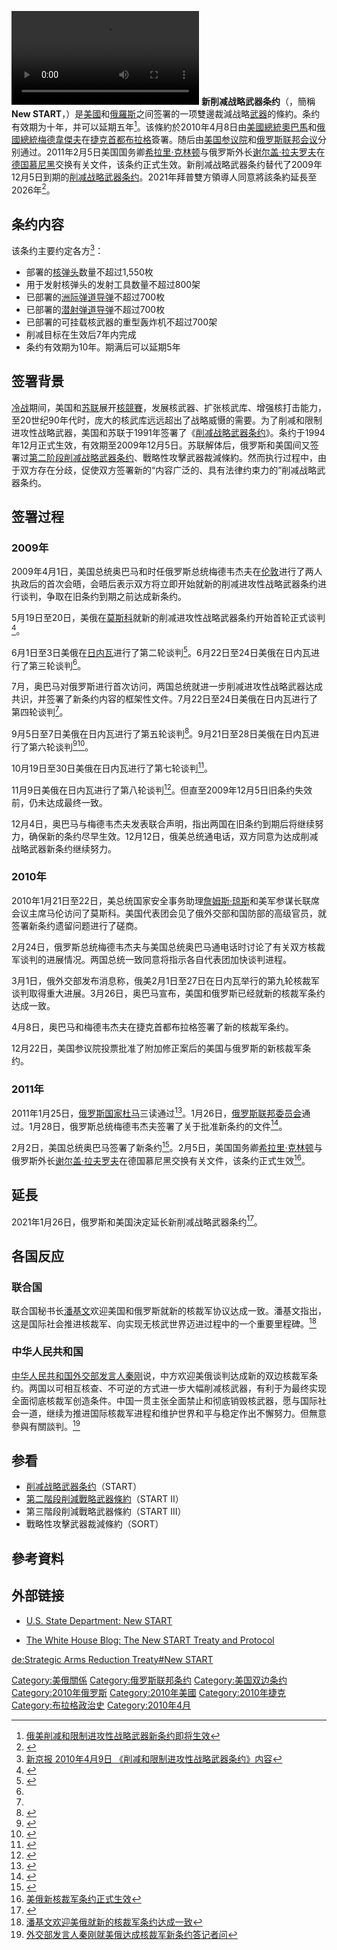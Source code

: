 {{Infobox treaty
|name=New START / СНВ-III
|long_name=Treaty between the United States of America and the Russian Federation on Measures for the Further Reduction and Limitation of Strategic Offensive Arms <br /><br />Договор между Российской Федерацией и Соединёнными Штатами Америки о мерах по дальнейшему сокращению и ограничению стратегических наступательных вооружений
|image=Obama and Medvedev sign Prague Treaty 2010.jpeg
|image_width= 250px
|caption=[[奧巴馬|奧巴馬]]和[[德米特里·阿纳托利耶维奇·梅德韦杰夫|梅德韋傑夫]]在布拉格條約簽訂後握手
|type=战略核裁军
|date_drafted=2009年5月19日－2009年11月9日
|date_signed= 2010年4月8日
|location_signed={{CZE}}[[布拉格|布拉格]]
|date_sealed=
|date_effective= 2011年2月5日<ref name="USA Today/The Associated Press">{{cite news |title=U.S.-Russia nuclear arms treaty finalized |publisher=USA Today/The Associated Press |url=https://www.usatoday.com/news/world/2011-02-05-start-treaty_N.htm |accessdate=5 February 2011 |date=5 February 2011 |archive-date=2012-06-14 |archive-url=https://web.archive.org/web/20120614162123/http://www.usatoday.com/news/world/2011-02-05-start-treaty_N.htm |dead-url=no }}</ref><ref>{{cite web |title=New RF-US START Treaty comes into effect |publisher=[[Information_Telegraph_Agency_of_Russia|ITAR-TASS]] |url=http://www.itar-tass.com/eng/level2.html?NewsID=15926251&PageNum=0 |accessdate=5 February 2011 }}{{dead link|date=February 2018 |bot=InternetArchiveBot |fix-attempted=yes }}</ref>
|condition_effective= 双方批准
|date_expiration=2021年2月5日<br/>（可延期至2026年）
|signatories={{plainlist|
*{{flag|United States}}<hr>
*{{flag|Russian Federation}}}}
|depositor=
|languages=[[英语|英语]]<hr>[[俄语|俄语]]
|wikisource=
}}
[[File:New_START.ogv|thumb]]
'''新削减战略武器条约'''（{{lang-en|'''Strategic Arms Reduction Treaty'''}}，簡稱'''New START'''，{{lang-ru|'''СНВ-III'''}}）是[[美國|美國]]和[[俄羅斯|俄羅斯]]之间签署的一项雙邊裁減战略[[武器|武器]]的條約。条约有效期为十年，并可以延期五年<ref>[http://chinese.ruvr.ru/2011/01/26/41385988.html 俄美削减和限制进攻性战略武器新条约即将生效]{{Dead link|date=2018年8月 |bot=InternetArchiveBot |fix-attempted=yes }}</ref>。该條約於2010年4月8日由[[美國總統|美國總統]][[奧巴馬|奧巴馬]]和[[俄國總統|俄國總統]][[德米特里·阿纳托利耶维奇·梅德韦杰夫|梅德韋傑夫]]在[[捷克|捷克]][[首都|首都]][[布拉格|布拉格]]簽署。随后由[[美国参议院|美国参议院]]和[[俄罗斯联邦会议|俄罗斯联邦会议]]分别通过。2011年2月5日美国国务卿[[希拉里·克林顿|希拉里·克林顿]]与俄罗斯外长[[谢尔盖·维克托罗维奇·拉夫罗夫|谢尔盖·拉夫罗夫]]在[[德国|德国]][[慕尼黑|慕尼黑]]交换有关文件，该条约正式生效。新削减战略武器条约替代了2009年12月5日到期的[[削减战略武器条约|削减战略武器条约]]。2021年拜普雙方領導人同意將該条約延長至2026年<ref>{{Cite web |url=https://big5.sputniknews.cn/politics/202106171033910589/ |title=存档副本 |access-date=2021-06-17 |archive-date=2021-06-19 |archive-url=https://web.archive.org/web/20210619165058/https://big5.sputniknews.cn/politics/202106171033910589/ |dead-url=no }}</ref>。

==条约内容==
该条约主要约定各方<ref>[http://news.bjnews.com.cn/news/2010/0409/69259.shtml 新京报 2010年4月9日 《削减和限制进攻性战略武器条约》内容]{{dead link|date=2018年3月 |bot=InternetArchiveBot |fix-attempted=yes }}</ref>：
* 部署的[[核弹头|核弹头]]数量不超过1,550枚
* 用于发射核弹头的发射工具数量不超过800架
* 已部署的[[洲际弹道导弹|洲际弹道导弹]]不超过700枚
* 已部署的[[潜射弹道导弹|潜射弹道导弹]]不超过700枚
* 已部署的可挂载核武器的重型轰炸机不超过700架
* 削减目标在生效后7年内完成
* 条约有效期为10年。期满后可以延期5年

==签署背景==
[[冷战|冷战]]期间，美国和[[苏联|苏联]]展开[[核競賽|核競賽]]，发展核武器、扩张核武库、增强核打击能力，至20世纪90年代时，庞大的核武库远远超出了战略威慑的需要。为了削减和限制进攻性战略武器，美国和苏联于1991年签署了《[[削减战略武器条约|削减战略武器条约]]》。条约于1994年12月正式生效，有效期至2009年12月5日。苏联解体后，俄罗斯和美国间又签署过[[第二阶段削减战略武器条约|第二阶段削减战略武器条约]]、戰略性攻擊武器裁減條約。然而执行过程中，由于双方存在分歧，促使双方签署新的“内容广泛的、具有法律约束力的”削减战略武器条约。

==签署过程==


===2009年===

2009年4月1日，美国总统奥巴马和时任俄罗斯总统梅德韦杰夫在[[伦敦|伦敦]]进行了两人执政后的首次会晤，会晤后表示双方将立即开始就新的削减进攻性战略武器条约进行谈判，争取在旧条约到期之前达成新条约。

5月19日至20日，美俄在[[莫斯科|莫斯科]]就新的削减进攻性战略武器条约开始首轮正式谈判<ref name="В Москве начались переговоры по СНВ">{{cite web | date = 19 мая 2009 | url = http://evrazia.org/news/7106 | title = В Москве начались переговоры по СНВ | accessdate = 2009-09-01 | language = ru | archive-date = 2011-07-26 | archive-url = https://web.archive.org/web/20110726043253/http://evrazia.org/news/7106 | dead-url = no }}</ref>。

6月1日至3日美俄在[[日内瓦|日内瓦]]进行了第二轮谈判<ref name="США и РФ достигли прогресса в ходе переговоров по СНВ в Женеве ">{{cite web | date = 24 июля 2009 | url = http://www.rian.ru/defense_safety/20090724/178534144.html | title = США и РФ достигли прогресса в ходе переговоров по СНВ в Женеве | accessdate = 2009-09-03 | language = ru | archive-date = 2011-08-14 | archive-url = https://www.webcitation.org/60vKHgcb6?url=http://ria.ru/defense_safety/20090724/178534144.html | dead-url = no }}</ref>。6月22日至24日美俄在日内瓦进行了第三轮谈判<ref name="США и РФ достигли прогресса в ходе переговоров по СНВ в Женеве " />。

7月，奥巴马对俄罗斯进行首次访问，两国总统就进一步削减进攻性战略武器达成共识，并签署了新条约内容的框架性文件。7月22日至24日美俄在日内瓦进行了第四轮谈判<ref name="США и РФ достигли прогресса в ходе переговоров по СНВ в Женеве " />。

9月5日至7日美俄在日内瓦进行了第五轮谈判<ref name="РФ и США приступили к отработке конкретных статей договора по СНВ">{{cite web | date = 5 сентября 2009 | url = http://rian.ru/politics/20090905/183779271.html | title = РФ и США приступили к отработке конкретных статей договора по СНВ | accessdate = 2009-09-19 | language = ru | archive-date = 2011-08-14 | archive-url = https://www.webcitation.org/60vKMeGbJ?url=http://ria.ru/politics/20090905/183779271.html | dead-url = no }}</ref>。9月21日至28日美俄在日内瓦进行了第六轮谈判<ref name="Календарь событий 19 сентября - 20 октября">{{cite web | date = 24 апреля 2009 | url = http://rian.ru/announce/20090917/185424192.html | title = Календарь событий 19 сентября - 20 октября | accessdate = 2009-09-21 | language = ru | archive-date = 2011-08-14 | archive-url = https://www.webcitation.org/60vKSIsxc?url=http://ria.ru/announce/20090917/185424192.html | dead-url = no }}</ref><ref name="Очередной раунд переговоров России и США по СНВ пройдет в Женеве">{{cite web | date = 21 сентября 2009 | url = http://rian.ru/defense_safety/20090921/185791054.html | title = Очередной раунд переговоров России и США по СНВ пройдет в Женеве | accessdate = 2009-09-01 | language = ru | archive-date = 2011-08-14 | archive-url = https://www.webcitation.org/60vKXJBnH?url=http://ria.ru/defense_safety/20090921/185791054.html | dead-url = no }}</ref>。

10月19日至30日美俄在日内瓦进行了第七轮谈判<ref name="На выработку нового договора по СНВ у США и России остался месяц">{{cite web | date = 8 ноября 2009 | url = http://k2kapital.com/news/fin/753392.html | title = На выработку нового договора по СНВ у США и России остался месяц | accessdate = 2009-11-08 | language=ru | deadurl = yes | archiveurl = https://web.archive.org/web/20170829184249/http://k2kapital.com/news/fin/753392.html | archivedate = 2017年8月29日 | df =  }} </ref>。

11月9日美俄在日内瓦进行了第八轮谈判<ref name="МИД РФ о новом раунде российско-американских переговоров по СНВ">{{cite web | date = 8 ноября 2009 | url = http://russian.people.com.cn/31519/6806688.html | title = МИД РФ о новом раунде российско-американских переговоров по СНВ | accessdate = 2009-11-08 | language = ru | archive-date = 2011-08-14 | archive-url = https://www.webcitation.org/60vKc6oAU?url=http://russian.people.com.cn/31519/6806688.html | dead-url = no }}</ref>。但直至2009年12月5日旧条约失效前，仍未达成最终一致。

12月4日，奥巴马与梅德韦杰夫发表联合声明，指出两国在旧条约到期后将继续努力，确保新的条约尽早生效。12月12日，俄美总统通电话，双方同意为达成削减战略武器新条约继续努力。

===2010年===

2010年1月21日至22日，美总统国家安全事务助理[[詹姆斯·琼斯|詹姆斯·琼斯]]和美军参谋长联席会议主席马伦访问了莫斯科。美国代表团会见了俄外交部和国防部的高级官员，就签署新条约遗留问题进行了磋商。

2月24日，俄罗斯总统梅德韦杰夫与美国总统奥巴马通电话时讨论了有关双方核裁军谈判的进展情况。两国总统一致同意将指示各自代表团加快谈判进程。

3月1日，俄外交部发布消息称，俄美2月1日至27日在日内瓦举行的第九轮核裁军谈判取得重大进展。3月26日，奥巴马宣布，美国和俄罗斯已经就新的核裁军条约达成一致。

4月8日，奥巴马和梅德韦杰夫在捷克首都布拉格签署了新的核裁军条约。

12月22日，美国参议院投票批准了附加修正案后的美国与俄罗斯的新核裁军条约。

===2011年===

2011年1月25日，[[俄罗斯国家杜马|俄罗斯国家杜马]]三读通过<ref>{{Cite web |url=http://news.163.com/11/0127/09/6RD5DMDL00014JB5.html |title=俄杜马批准俄美核裁军协议 |access-date=2011-01-28 |archive-date=2019-06-13 |archive-url=https://web.archive.org/web/20190613082019/http://news.163.com/11/0127/09/6RD5DMDL00014JB5.html |dead-url=yes }}</ref>。1月26日，[[俄罗斯联邦委员会|俄罗斯联邦委员会]]通过。1月28日，俄罗斯总统梅德韦杰夫签署了关于批准新条约的文件<ref>{{Cite web |url=http://news.sina.com.cn/w/p/2011-01-28/193521892631.shtml |title=俄总统签署俄美新核裁军条约文件 |access-date=2011-02-06 |archive-date=2019-06-09 |archive-url=https://web.archive.org/web/20190609040430/http://news.sina.com.cn/w/p/2011-01-28/193521892631.shtml |dead-url=no }}</ref>。

2月2日，美国总统奥巴马签署了新条约<ref>{{Cite web |url=http://news.sina.com.cn/w/2011-02-03/042121913837.shtml |title=奥巴马签署新的美俄新核裁军条约 |access-date=2011-02-06 |archive-date=2019-06-08 |archive-url=https://web.archive.org/web/20190608072800/http://news.sina.com.cn/w/2011-02-03/042121913837.shtml |dead-url=no }}</ref>。2月5日，美国国务卿[[希拉里·克林顿|希拉里·克林顿]]与俄罗斯外长[[谢尔盖·维克托罗维奇·拉夫罗夫|谢尔盖·拉夫罗夫]]在德国慕尼黑交换有关文件，该条约正式生效<ref>[http://news.163.com/11/0205/21/6S5KEOBD00014JB5.html 美俄新核裁军条约正式生效]{{Dead link|date=2020年1月 |bot=InternetArchiveBot |fix-attempted=yes }}</ref>。

==延長==
2021年1月26日，俄罗斯和美国決定延长新削减战略武器条约<ref>{{cite news |title=俄美达成协议延长新削减战略武器条约--克里姆林宫 |url=https://cn.reuters.com/article/kremlin-usa-russia-0126-tues-idCNKBS29W039 |accessdate=2021-01-27 |archive-date=2021-02-01 |archive-url=https://web.archive.org/web/20210201004820/https://cn.reuters.com/article/kremlin-usa-russia-0126-tues-idCNKBS29W039 |dead-url=no }}</ref>。

==各国反应==
==={{flagicon|UN}}联合国===
联合国秘书长[[潘基文|潘基文]]欢迎美国和俄罗斯就新的核裁军协议达成一致。潘基文指出，这是国际社会推进核裁军、向实现无核武世界迈进过程中的一个重要里程碑。<ref>[http://news.xinhuanet.com/world/2010-03/27/c_124800.htm 潘基文欢迎美俄就新的核裁军条约达成一致]</ref>

==={{flagicon|PRC}}中华人民共和国===
[[中华人民共和国外交部发言人|中华人民共和国外交部发言人]][[秦刚|秦刚]]说，中方欢迎美俄谈判达成新的双边核裁军条约。两国以可相互核查、不可逆的方式进一步大幅削减核武器，有利于为最终实现全面彻底核裁军创造条件。中国一贯主张全面禁止和彻底销毁核武器，愿与国际社会一道，继续为推进国际核裁军进程和维护世界和平与稳定作出不懈努力。但無意參與有關談判。<ref>[http://www.mfa.gov.cn/chn/pds/wjdt/fyrbt/t676250.htm 外交部发言人秦刚就美俄达成核裁军新条约答记者问]</ref>

==参看==
* [[削减战略武器条约|削减战略武器条约]]（START）
* [[第二階段削減戰略武器條約|第二階段削減戰略武器條約]]（START II）
* 第三階段削減戰略武器條約（START III）
* 戰略性攻擊武器裁減條約（SORT）

== 參考資料 ==
{{reflist}}

== 外部链接 ==
{{commonscat|START treaty (2010)}}
* {{en}}[http://www.state.gov/t/avc/newstart/index.htm U.S. State Department: New START] {{Wayback|url=http://www.state.gov/t/avc/newstart/index.htm |date=20190504052932 }}
* {{en}}[http://www.whitehouse.gov/blog/2010/04/08/new-start-treaty-and-protocol The White House Blog: The New START Treaty and Protocol] {{Wayback|url=http://www.whitehouse.gov/blog/2010/04/08/new-start-treaty-and-protocol |date=20170108025157 }}

{{限制核武器条约}}

[[Category:美俄關係|Category:美俄關係]]
[[Category:俄罗斯联邦条约|Category:俄罗斯联邦条约]]
[[Category:美国双边条约|Category:美国双边条约]]
[[Category:2010年俄罗斯|Category:2010年俄罗斯]]
[[Category:2010年美國|Category:2010年美國]]
[[Category:2010年捷克|Category:2010年捷克]]
[[Category:布拉格政治史|Category:布拉格政治史]]
[[Category:2010年4月|Category:2010年4月]]

[[de:Strategic_Arms_Reduction_Treaty#New_START|de:Strategic Arms Reduction Treaty#New START]]